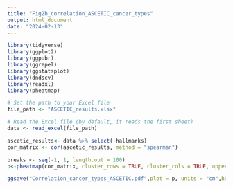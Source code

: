```yaml
---
title: "Fig2b_correlation_ASCETIC_cancer_types"
output: html_document
date: "2024-02-13"
---
```


```r
library(tidyverse)
library(ggplot2)
library(ggpubr)
library(ggrepel)
library(ggstatsplot)
library(dndscv)
library(readxl)
library(pheatmap)

# Set the path to your Excel file
file_path <- "ASCETIC_results.xlsx"

# Read the Excel file (by default, it reads the first sheet)
data <- read_excel(file_path)
```


```r
ascetic_results<- data %>% select(-hallmarks)
cor_matrix <- cor(ascetic_results, method = "spearman")

breaks <- seq(-1, 1, length.out = 100)
p<-pheatmap(cor_matrix, cluster_rows = TRUE, cluster_cols = TRUE, upper = FALSE, breaks = breaks)

ggsave("Correlation_cancer_types_ASCETIC.pdf",plot = p, units = "cm",height = 16, width = 20)
```
